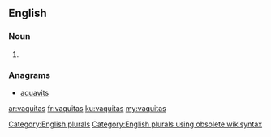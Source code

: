 ==English==

===Noun===
{{head|en}}

# {{plural of|vaquita}}

===Anagrams===
* [[aquavits#English|aquavits]]

[[Category:English plurals]][[Category:English plurals using obsolete wikisyntax]]

[[ar:vaquitas]]
[[fr:vaquitas]]
[[ku:vaquitas]]
[[my:vaquitas]]